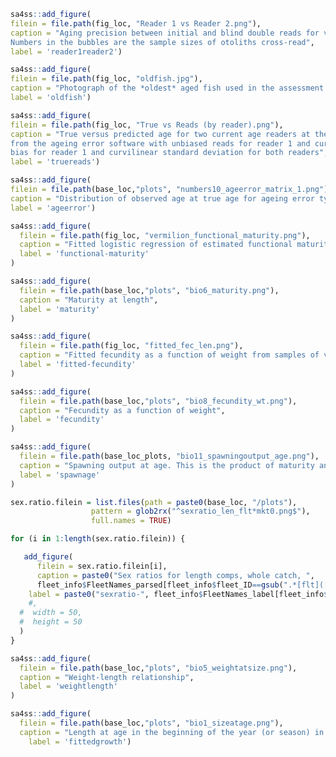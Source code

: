 
<!-- ======================================================================= -->
<!-- *************************     Biology     ***************************** --> 
<!-- ======================================================================= -->


```r
sa4ss::add_figure(
filein = file.path(fig_loc, "Reader 1 vs Reader 2.png"), 
caption = "Aging precision between initial and blind double reads for vermilion. 
Numbers in the bubbles are the sample sizes of otoliths cross-read",
label = 'reader1reader2')
```	


```r
sa4ss::add_figure(
filein = file.path(fig_loc, "oldfish.jpg"), 
caption = "Photograph of the *oldest* aged fish used in the assessment with annuli marked by B. Kamikawa (NWFSC)",
label = 'oldfish')
```


```r
sa4ss::add_figure(
filein = file.path(fig_loc, "True vs Reads (by reader).png"), 
caption = "True versus predicted age for two current age readers at the NWFSC 
from the ageing error software with unbiased reads for reader 1 and curvilinear 
bias for reader 1 and curvilinear standard deviation for both readers",
label = 'truereads')
```	



```r
sa4ss::add_figure(
filein = file.path(base_loc,"plots", "numbers10_ageerror_matrix_1.png"),
caption = "Distribution of observed age at true age for ageing error type 1",
label = 'ageerror')
```




```r
sa4ss::add_figure(
  filein = file.path(fig_loc, "vermilion_functional_maturity.png"),
  caption = "Fitted logistic regression of estimated functional maturity as a function of fork length for vermilion rockfish",
  label = 'functional-maturity'
)
```


```r
sa4ss::add_figure(
  filein = file.path(base_loc,"plots", "bio6_maturity.png"),
  caption = "Maturity at length",
  label = 'maturity'
)
```






```r
sa4ss::add_figure(
  filein = file.path(fig_loc, "fitted_fec_len.png"),
  caption = "Fitted fecundity as a function of weight from samples of vermilion rockfish",
  label = 'fitted-fecundity'
)
```


```r
sa4ss::add_figure(
  filein = file.path(base_loc,"plots", "bio8_fecundity_wt.png"),
  caption = "Fecundity as a function of weight",
  label = 'fecundity'
)
```



```r
sa4ss::add_figure(
  filein = file.path(base_loc_plots, "bio11_spawningoutput_age.png"),
  caption = "Spawning output at age. This is the product of maturity and fecundity. When these processes are length-based they are converted into the age dimension using the matrix of length at age",
  label = 'spawnage'
)
```

\FloatBarrier

<!-- ======================================================================= -->
<!-- ***************************** Sex Ratios ****************************** --> 
<!-- ======================================================================= -->

```r
sex.ratio.filein = list.files(path = paste0(base_loc, "/plots"), 
                  pattern = glob2rx("^sexratio_len_flt*mkt0.png$"), 
                  full.names = TRUE)

for (i in 1:length(sex.ratio.filein)) {

   add_figure(
      filein = sex.ratio.filein[i],
      caption = paste0("Sex ratios for length comps, whole catch, ",
      fleet_info$FleetNames_parsed[fleet_info$fleet_ID==gsub(".*[flt]([^m]+)[m].*", "\\1", sex.ratio.filein[i])],". Observed sex ratios (points) with 75% intervals (vertical lines) calculated as a Jeffreys interval based on the adjusted input sample size. The model expectation is shown in the purple line"),
    label = paste0("sexratio-", fleet_info$FleetNames_label[fleet_info$fleet_ID==gsub(".*[flt]([^m]+)[m].*", "\\1", sex.ratio.filein[i])])
    #,
  #  width = 50,
  #  height = 50
  )
}
```

\FloatBarrier

<!--weight-length-->

```r
sa4ss::add_figure(
  filein = file.path(base_loc,"plots", "bio5_weightatsize.png"),
  caption = "Weight-length relationship",
  label = 'weightlength'
)
```

<!-- ======================================================================= -->
<!-- ************************    Growth   ********************************** --> 
<!-- ======================================================================= -->

```r
sa4ss::add_figure(
  filein = file.path(base_loc,"plots", "bio1_sizeatage.png"),
  caption = "Length at age in the beginning of the year (or season) in the ending year of the model. Shaded area indicates 95% distribution of length at age around estimated growth curve",
    label = 'fittedgrowth')
```


\FloatBarrier 
